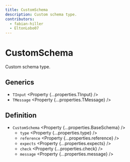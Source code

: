 ```yaml
---
title: CustomSchema
description: Custom schema type.
contributors:
  - fabian-hiller
  - EltonLobo07
---
```



# CustomSchema

Custom schema type.

## Generics

- `TInput` <Property {...properties.TInput} />
- `TMessage` <Property {...properties.TMessage} />

## Definition

- `CustomSchema` <Property {...properties.BaseSchema} />
  - `type` <Property {...properties.type} />
  - `reference` <Property {...properties.reference} />
  - `expects` <Property {...properties.expects} />
  - `check` <Property {...properties.check} />
  - `message` <Property {...properties.message} />

